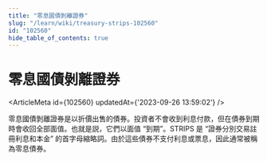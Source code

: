 ```yaml
---
title: "零息國債剝離證券"
slug: "/learn/wiki/treasury-strips-102560"
id: "102560"
hide_table_of_contents: true
---
```



# 零息國債剝離證券

<ArticleMeta id={102560} updatedAt={'2023-09-26 13:59:02'} />
<div className='border-solid border-b border-t-0 my-4 border-[var(--ifm-color-gray-300)]' />

零息國債剝離證券是以折價出售的債券。投資者不會收到利息付款，但在債券到期時會收回全部面值。也就是説，它們以面值 “到期”。STRIPS 是 “證券分別交易註冊利息和本金” 的首字母縮略詞。由於這些債券不支付利息或票息，因此通常被稱為零息債券。

